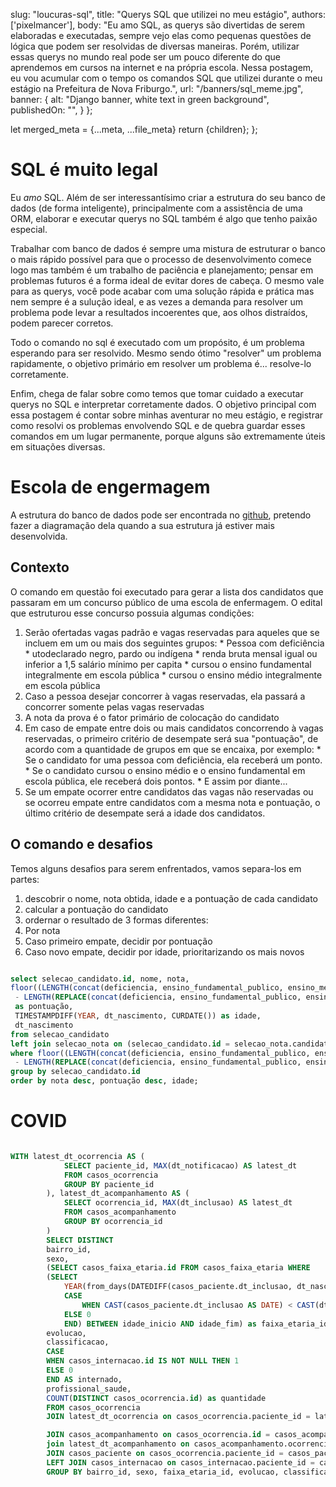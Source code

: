 
  slug: "loucuras-sql",
  title: "Querys SQL que utilizei no meu estágio",
  authors: ['pixelmancer'],
  body: "Eu amo SQL, as querys são divertidas de serem elaboradas e executadas, sempre vejo elas como pequenas questões de lógica que podem ser resolvidas de diversas maneiras. Porém, utilizar essas querys no mundo real pode ser um pouco diferente do que aprendemos em cursos na internet e na própria escola. Nessa postagem, eu vou acumular com o tempo os comandos SQL que utilizei durante o meu estágio na Prefeitura de Nova Friburgo.",
  url: "/banners/sql_meme.jpg",
  banner: {
  alt: "Django banner, white text in green background",
  publishedOn: "",
  }
};


  let merged_meta = {...meta, ...file_meta}
  return <Post meta={merged_meta}>{children}</Post>;
};

# SQL é muito legal

Eu *amo* SQL. Além de ser  interessantísimo criar a estrutura do seu banco de dados (de forma inteligente), principalmente com a assistência de uma ORM, elaborar e executar querys no SQL também é algo que tenho paixão especial.

Trabalhar com banco de dados é sempre uma mistura de estruturar o banco o mais rápido possível para que o processo de desenvolvimento comece logo mas também é um trabalho de paciência e planejamento; pensar em problemas futuros é a forma ideal de evitar dores de cabeça. O mesmo vale para as querys, você pode acabar com uma solução rápida e prática mas nem sempre é a sulução ideal, e as vezes a demanda para resolver um problema pode levar a resultados incoerentes que, aos olhos distraídos, podem parecer corretos.

Todo o comando no sql é executado com um propósito, é um problema esperando para ser resolvido. Mesmo sendo ótimo "resolver" um problema rapidamente, o objetivo primário em resolver um problema é... resolve-lo corretamente.

Enfim, chega de falar sobre como temos que tomar cuidado a executar querys no SQL e interpretar corretamente dados. O objetivo principal com essa postagem é contar sobre minhas aventurar no meu estágio, e registrar como resolvi os problemas envolvendo SQL e de quebra guardar esses comandos em um lugar permanente, porque alguns são extremamente úteis em situações diversas.

# Escola de engermagem

A estrutura do banco de dados pode ser encontrada no [github](https://github.com/smctinf/escola_enfermagem/blob/main/selecao/models.py), pretendo fazer a diagramação dela quando a sua estrutura já estiver mais desenvolvida.

## Contexto
O comando em questão foi executado para gerar a lista dos candidatos que passaram em um concurso público de uma escola de enfermagem. O edital que estruturou esse concurso possuia algumas condições:
  1. Serão ofertadas vagas padrão e vagas reservadas para aqueles que se incluem em um ou mais dos  seguintes grupos: 
    * Pessoa com deficiência 
    * utodeclarado negro, pardo ou indígena
    * renda bruta mensal igual ou inferior a 1,5 salário mínimo per capita
    * cursou o ensino fundamental integralmente em escola pública 
    * cursou o ensino médio integralmente em escola pública
  2. Caso a pessoa desejar concorrer à vagas reservadas, ela passará a concorrer somente pelas vagas reservadas
  3. A nota da prova é o fator primário de colocação do candidato
  4. Em caso de empate entre dois ou mais candidatos concorrendo à vagas reservadas, o primeiro critério de desempate será sua "pontuação", de acordo com a quantidade de grupos em que se encaixa, por exemplo:
    * Se o candidato for uma pessoa com deficiência, ela receberá um ponto.
    * Se o candidato cursou o ensino médio e o ensino fundamental em escola pública, ele receberá dois pontos.
    * E assim por diante...
  5. Se um empate ocorrer entre candidatos das vagas não reservadas ou se ocorreu empate entre candidatos com a mesma nota e pontuação, o último critério de desempate será a idade dos candidatos.

## O comando e desafios

Temos alguns desafios para serem enfrentados, vamos separa-los em partes:
1. descobrir o nome, nota obtida, idade e a pontuação de cada candidato
3. calcular a pontuação do candidato
2. ordernar o resultado de 3 formas diferentes:
  1. Por nota
  2. Caso primeiro empate, decidir por pontuação
  3. Caso novo empate, decidir por idade, prioritarizando os mais novos


``` sql enfermagem_resultados.sql

select selecao_candidato.id, nome, nota,
floor((LENGTH(concat(deficiencia, ensino_fundamental_publico, ensino_medio_publico, renda_bruta, autodeclaracao)) 
 - LENGTH(REPLACE(concat(deficiencia, ensino_fundamental_publico, ensino_medio_publico, renda_bruta, autodeclaracao), 'S', '')))/LENGTH('S'))
 as pontuação,
 TIMESTAMPDIFF(YEAR, dt_nascimento, CURDATE()) as idade,
 dt_nascimento
from selecao_candidato
left join selecao_nota on (selecao_candidato.id = selecao_nota.candidato_id)
where floor((LENGTH(concat(deficiencia, ensino_fundamental_publico, ensino_medio_publico, renda_bruta, autodeclaracao)) 
 - LENGTH(REPLACE(concat(deficiencia, ensino_fundamental_publico, ensino_medio_publico, renda_bruta, autodeclaracao), 'S', '')))/LENGTH('S')) = 0
group by selecao_candidato.id
order by nota desc, pontuação desc, idade;

```

# COVID

``` sql consolidação.sql

WITH latest_dt_ocorrencia AS (
            SELECT paciente_id, MAX(dt_notificacao) AS latest_dt
            FROM casos_ocorrencia
            GROUP BY paciente_id
        ), latest_dt_acompanhamento AS (
            SELECT ocorrencia_id, MAX(dt_inclusao) AS latest_dt
            FROM casos_acompanhamento
            GROUP BY ocorrencia_id
        )
        SELECT DISTINCT
        bairro_id,
        sexo,
        (SELECT casos_faixa_etaria.id FROM casos_faixa_etaria WHERE
        (SELECT
            YEAR(from_days(DATEDIFF(casos_paciente.dt_inclusao, dt_nascimento))) -
            CASE
                WHEN CAST(casos_paciente.dt_inclusao AS DATE) < CAST(dt_nascimento AS DATE) + INTERVAL '1' year THEN 1
            ELSE 0
            END) BETWEEN idade_inicio AND idade_fim) as faixa_etaria_id,
        evolucao,
        classificacao,
        CASE
        WHEN casos_internacao.id IS NOT NULL THEN 1
        ELSE 0
        END AS internado,
        profissional_saude,
        COUNT(DISTINCT casos_ocorrencia.id) as quantidade
        FROM casos_ocorrencia
        JOIN latest_dt_ocorrencia on casos_ocorrencia.paciente_id = latest_dt_ocorrencia.paciente_id and casos_ocorrencia.dt_notificacao = latest_dt_ocorrencia.latest_dt

        JOIN casos_acompanhamento on casos_ocorrencia.id = casos_acompanhamento.ocorrencia_id
        join latest_dt_acompanhamento on casos_acompanhamento.ocorrencia_id = latest_dt_acompanhamento.ocorrencia_id and casos_acompanhamento.dt_inclusao = latest_dt_acompanhamento.latest_dt
        JOIN casos_paciente on casos_ocorrencia.paciente_id = casos_paciente.id
        LEFT JOIN casos_internacao on casos_internacao.paciente_id = casos_paciente.id
        GROUP BY bairro_id, sexo, faixa_etaria_id, evolucao, classificacao, internado;

```